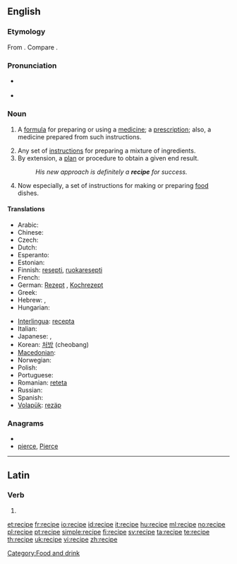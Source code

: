 ==English==

===Etymology===
From {{etyl|la|en}} {{term|recipio|recipiō|receive|lang=la}}. Compare {{term|receipt}}.

===Pronunciation===
*{{a|UK}} {{IPA|/ˈɹɛsəpi/}}
* {{audio|En-us-recipe.ogg|Audio (US)}}

===Noun===
{{en-noun}}

# {{medicine|archaic}} A [[formula]] for preparing or using a [[medicine]]; a [[prescription]]; also, a medicine prepared from such instructions. {{defdate|from 16th c.}}
# Any set of [[instruction]]s for preparing a mixture of ingredients. {{defdate|from 17th c.}}
# By extension, a [[plan]] or procedure to obtain a given end result. {{defdate|from 17th c.}}
#:''His new approach is definitely a '''recipe''' for success.''
# Now especially, a set of instructions for making or preparing [[food]] dishes. {{defdate|from 18th c.}}

====Translations====
{{trans-top|instructions for making or preparing food dishes}}
* Arabic: {{Arab|[[وصفة]]}} {{unicode|(wáʂfa)}} {{f}}
* Chinese: {{zh-zh-p|菜谱|càipǔ}}
* Czech: {{t-|cs|recept|m}}
* Dutch: {{t+|nl|recept|n}}
* Esperanto: {{t-|eo|recepto|xs=Esperanto}}
* Estonian: {{t-|et|retsept}}
* Finnish: [[resepti]], [[ruokaresepti]]
* French: {{t+|fr|recette|f}}
* German: [[Rezept]] {{n}}, [[Kochrezept]] {{n}}
* Greek: {{t+|el|συνταγή|f|tr=si[n]dayí}}
* Hebrew: {{t-|he|מתכון|m|tr=matkón}},  {{t-|he|רצפט|m|tr=retzépt}}
* Hungarian: {{t+|hu|recept}}
{{trans-mid}}
* [[Interlingua]]: [[recepta]]
* Italian: {{t+|it|ricetta|f}}
* Japanese: {{t|ja|調理手順|tr=chōritejun}}, {{t|ja|レシピ|tr=resipi}}
* Korean: [[처방]] (cheobang)
* [[Macedonian]]: {{t-|mk|рецепт|m|tr=recépt}}
* Norwegian: {{t+|no|oppskrift}}
* Polish: {{t+|pl|przepis|m}}
* Portuguese: {{t+|pt|receita|f}}
* Romanian: [[reteta]] {{f}}
* Russian: {{t+|ru|рецепт|m|tr=retsépt}}
* Spanish: {{t-|es|receta|f}}
* [[Volapük]]: [[rezäp]]
{{trans-bottom}}

===Anagrams===
* {{alphagram|ceeipr}}
* [[pierce#English|pierce]], [[Pierce#English|Pierce]]

[[Category:Food and drink]]

----

==Latin==

===Verb===
{{la-verb-form|recipe}}

# {{conjugation of|[[recipio#Latin|recipiō]]||2|s|act|imp}}

[[et:recipe]]
[[fr:recipe]]
[[io:recipe]]
[[id:recipe]]
[[it:recipe]]
[[hu:recipe]]
[[ml:recipe]]
[[no:recipe]]
[[pl:recipe]]
[[pt:recipe]]
[[simple:recipe]]
[[fi:recipe]]
[[sv:recipe]]
[[ta:recipe]]
[[te:recipe]]
[[th:recipe]]
[[uk:recipe]]
[[vi:recipe]]
[[zh:recipe]]